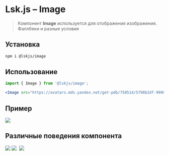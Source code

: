 
<Meta
  title="<Image>"
  component={Image}
/>

# Lsk.js – Image

> Компонент **Image** используется для отображения изображения. Фаллбеки и разные условия

## Установка
```bash
npm i @lskjs/image
```


## Использование
```jsx
import { Image } from '@lskjs/image';

<Image src="https://avatars.mds.yandex.net/get-pdb/750514/5798b2df-9998-4381-b8be-57aaf7b65e92/s375" />
```


## Пример
<Canvas>
  <Story name="Basic">
    <Image src="https://avatars.mds.yandex.net/get-pdb/750514/5798b2df-9998-4381-b8be-57aaf7b65e92/s375" />
  </Story>
</Canvas>


## Различные поведения компонента
<Canvas>
  <Story name="Валидная ссылка">
    <Image src="https://avatars.mds.yandex.net/get-pdb/750514/5798b2df-9998-4381-b8be-57aaf7b65e9" />
  </Story>
  <Story name="Не валидная ссылка">
    <Image src="https://avatars.mds.yandex.net/get-pdb/750514/5798b2df-9998-4381-b8be-57aaf7b65e9" />
  </Story>
  <Story name="Отсутсвие ссылки">
    <Image />
  </Story>
  <Story name="Null">
    <Image src={null} />
  </Story>
</Canvas>
